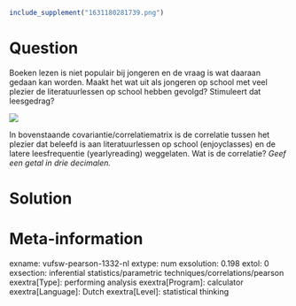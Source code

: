 ```r
include_supplement("1631180281739.png")
```

Question
========
Boeken lezen is niet populair bij jongeren en de vraag is wat daaraan
gedaan kan worden. Maakt het wat uit als jongeren op school met veel
plezier de literatuurlessen op school hebben gevolgd? Stimuleert dat
leesgedrag?

![](1631180281739.png)
  
In bovenstaande covariantie/correlatiematrix is de correlatie tussen het
plezier dat beleefd is aan literatuurlessen op school (enjoyclasses) en
de latere leesfrequentie (yearlyreading) weggelaten. Wat is de
correlatie? *Geef een getal in drie decimalen.*


Solution
========











Meta-information
================
exname: vufsw-pearson-1332-nl
extype: num
exsolution: 0.198
extol: 0
exsection: inferential statistics/parametric techniques/correlations/pearson
exextra[Type]: performing analysis
exextra[Program]: calculator
exextra[Language]: Dutch
exextra[Level]: statistical thinking

